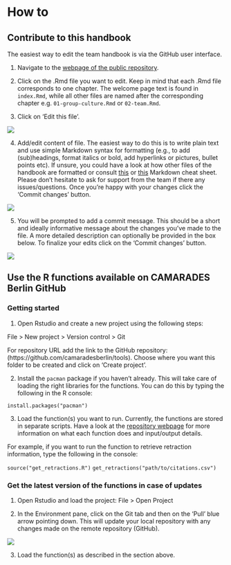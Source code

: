 # How to

## Contribute to this handbook

The easiest way to edit the team handbook is via the GitHub user interface. 

1. Navigate to the [webpage of the public repository](https://www.github.com/camaradesberlin/team-handbook). 

2. Click on the .Rmd file you want to edit. Keep in mind that each .Rmd file corresponds to one chapter. The welcome page text is found in `index.Rmd`, while all other files are named after the corresponding chapter e.g. `01-group-culture.Rmd` or `02-team.Rmd`.

3. Click on 'Edit this file'.

![](images/howto_edit.png)

4. Add/edit content of file. The easiest way to do this is to write plain text and use simple Markdown syntax for formatting (e.g., to add (sub)headings, format italics or bold, add hyperlinks or pictures, bullet points etc). If unsure, you could have a look at how other files of the handbook are formatted or consult [this](https://www.rstudio.com/wp-content/uploads/2015/02/rmarkdown-cheatsheet.pdf) or [this](https://www.github.com/adam-p/markdown-here/wiki/Markdown-Here-Cheatsheet) Markdown cheat sheet. Please don't hesitate to ask for support from the team if there any issues/questions. Once you're happy with your changes click the 'Commit changes' button.

![](images/howto_commit.png)

5. You will be prompted to add a commit message. This should be a short and ideally informative message about the changes you've made to the file. A more detailed description can optionally be provided in the box below. To finalize your edits click on the 'Commit changes' button. 


![](images/howto_commitmessage.png)

## Use the R functions available on CAMARADES Berlin GitHub

### Getting started

1. Open Rstudio and create a new project using the following steps:

File > New project > Version control > Git

For repository URL add the link to the GitHub repository: (https://github.com/camaradesberlin/tools). Choose where you want this folder to be created and click on 'Create project'.

2. Install the `pacman` package if you haven't already. This will take care of loading the right libraries for the functions. You can do this by typing the following in the R console:

`install.packages("pacman")`

3. Load the function(s) you want to run. Currently, the functions are stored in separate scripts. Have a look at the [repository webpage](https://github.com/camaradesberlin/tools/) for more information on what each function does and input/output details.

For example, if you want to run the function to retrieve retraction information, type the following in the console:

`source("get_retractions.R")`
`get_retractions("path/to/citations.csv")`

### Get the latest version of the functions in case of updates

1. Open Rstudio and load the project: File > Open Project

2. In the Environment pane, click on the Git tab and then on the 'Pull' blue arrow pointing down. This will update your local repository with any changes made on the remote repository (GitHub). 

![](images/howto_gitpull.png)

3. Load the function(s) as described in the section above.

